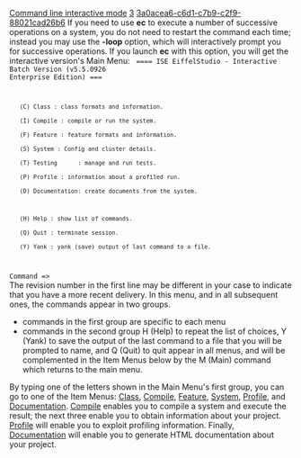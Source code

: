 [[Property:title|Command line interactive mode]]
[[Property:weight|3]]
[[Property:uuid|3a0acea6-c6d1-c7b9-c2f9-88021cad26b6]]
If you need to use '''ec''' to execute a number of successive operations on a system, you do not need to restart the command each time; instead you may use the '''-loop''' option, which will interactively prompt you for successive operations. 
If you launch '''ec''' with this option, you will get the interactive version's Main Menu: 
<code>
==== ISE EiffelStudio - Interactive Batch Version (v5.5.0926 Enterprise Edition) ===
    (C) Class : class formats and information.
    (I) Compile : compile or run the system.
    (F) Feature : feature formats and information.
    (S) System : Config and cluster details.
    (T) Testing      : manage and run tests.
    (P) Profile : information about a profiled run.
    (D) Documentation: create documents from the system.

    (H) Help : show list of commands.
    (Q) Quit : terminate session.
    (Y) Yank : yank (save) output of last command to a file.
Command =></code>
<br/>
The revision number in the first line may be different in your case to indicate that you have a more recent delivery. In this menu, and in all subsequent ones, the commands appear in two groups. 
* commands in the first group are specific to each menu
* commands in the second group H (Help) to repeat the list of choices, Y (Yank) to save the output of the last command to a file that you will be prompted to name, and Q (Quit) to quit appear in all menus, and will be complemented in the Item Menus below by the M (Main) command which returns to the main menu.
By typing one of the letters shown in the Main Menu's first group, you can go to one of the Item Menus: [[Class menu|Class]], [[Compile (and run) menu|Compile]], [[Feature menu|Feature]], [[System menu|System]], [[Profile menu|Profile]], and [[Documentation menu|Documentation]]. [[Compile (and run) menu|Compile]] enables you to compile a system and execute the result; the next three enable you to obtain information about your project. [[Profile menu|Profile]]  will enable you to exploit profiling information. Finally, [[Documentation menu|Documentation]] will enable you to generate HTML documentation about your project. 


